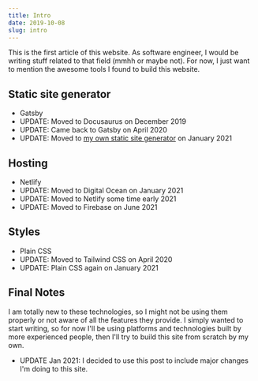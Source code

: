 ```yaml
---
title: Intro
date: 2019-10-08
slug: intro
---
```


This is the first article of this website. As software engineer, I would be writing stuff related to that field (mmhh or maybe not). For now, I just want to mention the awesome tools I found to build this website.

## Static site generator

- Gatsby
- UPDATE: Moved to Docusaurus on December 2019
- UPDATE: Came back to Gatsby on April 2020
- UPDATE: Moved to [my own static site generator](/blog/my-own-static-site-generator/) on January 2021

## Hosting

- Netlify
- UPDATE: Moved to Digital Ocean on January 2021
- UPDATE: Moved to Netlify some time early 2021
- UPDATE: Moved to Firebase on June 2021

## Styles

- Plain CSS
- UPDATE: Moved to Tailwind CSS on April 2020
- UPDATE: Plain CSS again on January 2021

## Final Notes

I am totally new to these technologies, so I might not be using them properly or not aware of all the features they
provide. I simply wanted to start writing, so for now I'll be using platforms and technologies built by more experienced
people, then I'll try to build this site from scratch by my own.

- UPDATE Jan 2021: I decided to use this post to include major changes I'm doing to this site.